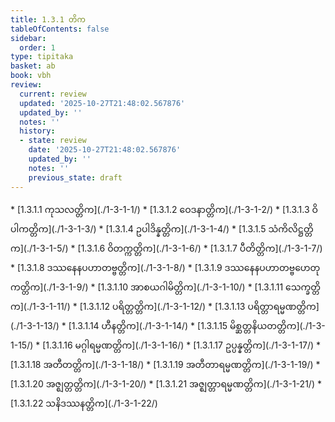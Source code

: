 ```yaml
---
title: 1.3.1 တိက
tableOfContents: false
sidebar:
  order: 1
type: tipitaka
basket: ab
book: vbh
review:
  current: review
  updated: '2025-10-27T21:48:02.567876'
  updated_by: ''
  notes: ''
  history:
  - state: review
    date: '2025-10-27T21:48:02.567876'
    updated_by: ''
    notes: ''
    previous_state: draft
---
```



<ReviewStatus review={frontmatter.review} showDetails={true} />

<HypothesisAnnotation frontmatter={frontmatter} />

<DynamicBreadcrumb />



<TableOfContents book="vbh" section="1.3.1">
* [1.3.1.1 ကုသလတ္တိက](./1-3-1-1/)
* [1.3.1.2 ဝေဒနာတ္တိက](./1-3-1-2/)
* [1.3.1.3 ဝိပါကတ္တိက](./1-3-1-3/)
* [1.3.1.4 ဥပါဒိန္နတ္တိက](./1-3-1-4/)
* [1.3.1.5 သံကိလိဋ္ဌတ္တိက](./1-3-1-5/)
* [1.3.1.6 ဝိတက္ကတ္တိက](./1-3-1-6/)
* [1.3.1.7 ပီတိတ္တိက](./1-3-1-7/)
* [1.3.1.8 ဒဿနေနပဟာတဗ္ဗတ္တိက](./1-3-1-8/)
* [1.3.1.9 ဒဿနေနပဟာတဗ္ဗဟေတုကတ္တိက](./1-3-1-9/)
* [1.3.1.10 အာစယဂါမိတ္တိက](./1-3-1-10/)
* [1.3.1.11 သေက္ခတ္တိက](./1-3-1-11/)
* [1.3.1.12 ပရိတ္တတ္တိက](./1-3-1-12/)
* [1.3.1.13 ပရိတ္တာရမ္မဏတ္တိက](./1-3-1-13/)
* [1.3.1.14 ဟီနတ္တိက](./1-3-1-14/)
* [1.3.1.15 မိစ္ဆတ္တနိယတတ္တိက](./1-3-1-15/)
* [1.3.1.16 မဂ္ဂါရမ္မဏတ္တိက](./1-3-1-16/)
* [1.3.1.17 ဥပ္ပန္နတ္တိက](./1-3-1-17/)
* [1.3.1.18 အတီတတ္တိက](./1-3-1-18/)
* [1.3.1.19 အတီတာရမ္မဏတ္တိက](./1-3-1-19/)
* [1.3.1.20 အဇ္ဈတ္တတ္တိက](./1-3-1-20/)
* [1.3.1.21 အဇ္ဈတ္တာရမ္မဏတ္တိက](./1-3-1-21/)
* [1.3.1.22 သနိဒဿနတ္တိက](./1-3-1-22/)
</TableOfContents>